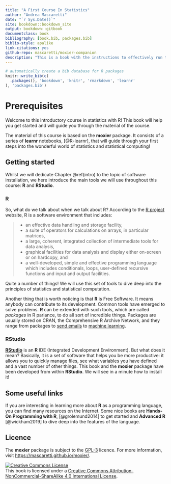 ```yaml
--- 
title: "A First Course In Statistics"
author: "Andrea Mascaretti"
date: "`r Sys.Date()`"
site: bookdown::bookdown_site
output: bookdown::gitbook
documentclass: book
bibliography: [book.bib, packages.bib]
biblio-style: apalike
link-citations: yes
github-repo: mascaretti/moxier-companion
description: "This is a book with the instructions to effectively run the notebooks."
---
```


```r
# automatically create a bib database for R packages
knitr::write_bib(c(
  .packages(), 'bookdown', 'knitr', 'rmarkdown', 'learnr'
), 'packages.bib')
```


# Prerequisites

Welcome to this introductory course in statistics with R!
This book will help you get started and will guide you through the material of the course. 

The material of this course is based on the **moxier** package.
It consists of a series of **learnr** notebooks, [@R-learnr], that will guide through your first steps into the wonderful world of statistics and statistical computing!




## Getting started

Whilst we will dedicate Chapter \@ref(intro) to the topic of software installation, we here introduce the main tools we will use throughout this course: **R** and **RStudio**.

### R

So, what do we talk about when we talk about R? According to the [R project](https://www.r-project.org/about.html) website, R is a software environment that includes:

> * an effective data handling and storage facility,
> * a suite of operators for calculations on arrays, in particular matrices,
> * a large, coherent, integrated collection of intermediate tools for data analysis,
> * graphical facilities for data analysis and display either on-screen or on hardcopy, and
> * a well-developed, simple and effective programming language which includes conditionals, loops, user-defined recursive functions and input and output facilities.

Quite a number of things! We will use this set of tools to dive deep into the principles of statistics and statistical computation.

Another thing that is worth noticing is that **R** is Free Software. It means anybody can contribute to its development. Common tools have emerged to solve problems. **R** can be extended with such tools, which are called *packages* in R parlance, to do all sort of incredible things. Packages are usually stored on CRAN, the Comprehensive R Archive Network, and they range from packages to [send emails](https://rich-iannone.github.io/blastula/) to [machine learning](https://cran.r-project.org/web/views/MachineLearning.html).



### RStudio

[**RStudio**](https://rstudio.com/) is an **R** IDE (Integrated Development Environment). But what does it mean? Basically, it is a set of software that helps you be more productive: it allows you to quickly manage files, see what variables you have defined and a vast number of other things. This book and the **moxier** package have been developed from within **RStudio**. We will see in a minute how to install it!


## Some useful links

If you are interesting in learning more about **R** as a programming language, you can find many resources on the Internet.
Some nice books are **Hands-On Programming with R**, [@grolemund2014] to get started and **Advanced R** [@wickham2019] to dive deep into the features of the language.


## Licence
The **moxier** package is subject to the [GPL-3](https://www.r-project.org/Licenses/GPL-3) licence. For more information, visit <https://mascaretti.github.io/moxier/>.



<a rel="license" href="http://creativecommons.org/licenses/by-nc-sa/4.0/"><img alt="Creative Commons License" style="border-width:0" src="https://i.creativecommons.org/l/by-nc-sa/4.0/88x31.png" /></a><br />This book is licensed under a <a rel="license" href="http://creativecommons.org/licenses/by-nc-sa/4.0/">Creative Commons Attribution-NonCommercial-ShareAlike 4.0 International License</a>.


